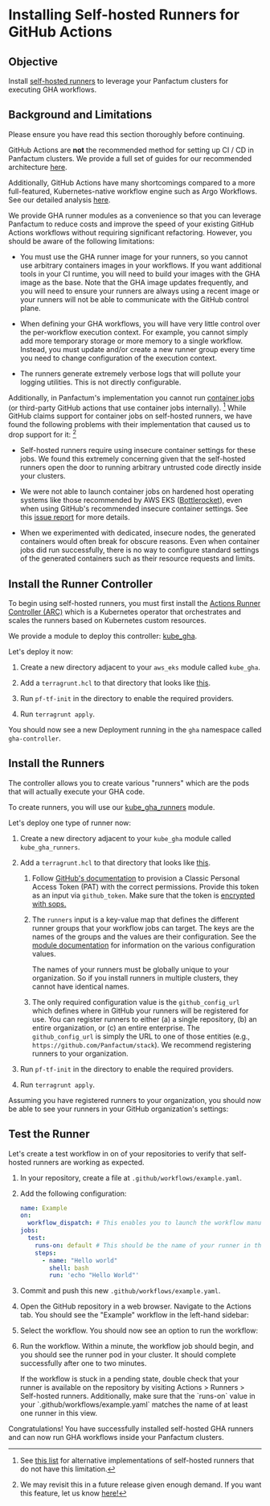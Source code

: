 

# Installing Self-hosted Runners for GitHub Actions

## Objective

Install [self-hosted runners](https://docs.github.com/en/actions/hosting-your-own-runners/managing-self-hosted-runners/about-self-hosted-runners)
to leverage your Panfactum clusters for executing GHA workflows.

## Background and Limitations

<MarkdownAlert severity="warning">
  Please ensure you have read this section thoroughly before continuing.
</MarkdownAlert>

GitHub Actions are **not** the recommended method for setting up CI / CD in Panfactum clusters. We
provide a full set of guides for our recommended architecture [here](/docs/main/guides/cicd/getting-started).

Additionally, GitHub Actions have many shortcomings compared to a more full-featured, Kubernetes-native workflow
engine such as Argo Workflows. See our detailed analysis [here](/docs/main/concepts/cicd/gha).

We provide GHA runner modules as a convenience so that you can leverage Panfactum to reduce costs and improve the speed
of your existing GitHub Actions workflows without requiring significant refactoring. However, you should
be aware of the following limitations:

* You must use the GHA runner image for your runners, so you cannot use arbitrary containers images in your workflows.
  If you want additional tools in your CI runtime, you will need to build your images with the GHA image as the base.
  Note that the GHA image updates frequently, and you will need to ensure your runners are always using a recent image or your runners will
  not be able to communicate with the GitHub control plane.

* When defining your GHA workflows, you will have very little control over the per-workflow execution context.
  For example, you cannot simply add more temporary storage or more memory to a single workflow. Instead,
  you must update and/or create a new runner group every time you need to change configuration of the execution context.

* The runners generate extremely verbose logs that will pollute your logging utilities. This is not directly configurable.

Additionally, in Panfactum's implementation you cannot
run [container jobs](https://docs.github.com/en/actions/writing-workflows/choosing-where-your-workflow-runs/running-jobs-in-a-container)
(or third-party GitHub actions that use container jobs internally). [^1]
While GitHub claims support for container jobs on self-hosted runners, we have found the following problems with their implementation
that caused us to drop support for it: [^2]

* Self-hosted runners require using insecure container settings for these jobs. We found this extremely concerning given that the
  self-hosted runners open the door to running arbitrary untrusted code directly inside your clusters.

* We were not able to launch container jobs on hardened host operating systems like those recommended by AWS EKS ([Bottlerocket](https://docs.aws.amazon.com/eks/latest/userguide/eks-optimized-ami-bottlerocket.html)),
  even when using GitHub's recommended insecure container settings. See this [issue report](https://github.com/actions/actions-runner-controller/discussions/2438) for more details.

* When we experimented with dedicated, insecure nodes, the generated containers would often break for obscure reasons.
  Even when container jobs did run successfully, there is no way to configure standard settings of the generated containers such as their resource requests and limits.

[^1]: See [this list](https://github.com/neysofu/awesome-github-actions-runners) for alternative implementations of self-hosted runners that do not have this limitation.

[^2]: We may revisit this in a future release given enough demand. If you want this feature, let us know [here!](https://github.com/Panfactum/stack/issues/142)

## Install the Runner Controller

To begin using self-hosted runners, you must first install the [Actions Runner Controller (ARC)](https://github.com/actions/actions-runner-controller)
which is a Kubernetes operator that orchestrates and scales the runners based on Kubernetes custom resources.

We provide a module to deploy this controller: [kube\_gha](/docs/main/reference/infrastructure-modules/direct/kubernetes/kube_gha).

Let's deploy it now:

1. Create a new directory adjacent to your `aws_eks` module called `kube_gha`.

2. Add a `terragrunt.hcl` to that directory that looks like [this](https://github.com/Panfactum/stack/blob/__PANFACTUM_VERSION_MAIN__/packages/reference/environments/production/us-east-2/kube_gha/terragrunt.hcl).

3. Run `pf-tf-init` in the directory to enable the required providers.

4. Run `terragrunt apply`.

You should now see a new Deployment running in the `gha` namespace called `gha-controller`.

## Install the Runners

The controller allows you to create various "runners" which are the pods that will actually execute your GHA code.

To create runners, you will use our [kube\_gha\_runners](/docs/main/reference/infrastructure-modules/direct/kubernetes/kube_gha_runners) module.

Let's deploy one type of runner now:

1. Create a new directory adjacent to your `kube_gha` module called `kube_gha_runners`.

2. Add a `terragrunt.hcl` to that directory that looks like [this](https://github.com/Panfactum/stack/blob/__PANFACTUM_VERSION_MAIN__/packages/reference/environments/production/us-east-2/kube_gha_runners/terragrunt.hcl).

   1. Follow [GitHub's documentation](https://docs.github.com/en/actions/hosting-your-own-runners/managing-self-hosted-runners-with-actions-runner-controller/authenticating-to-the-github-api#authenticating-arc-with-a-personal-access-token-classic) to provision a
      Classic Personal Access Token (PAT) with the correct permissions. Provide this token
      as an input via `github_token`. Make sure that the token is [encrypted with sops.](/docs/main/guides/iac/deploying-modules#using-secrets)

   2. The `runners` input is a key-value map that defines the different runner groups that your workflow jobs can target. The keys
      are the names of the groups and the values are their configuration. See the [module documentation](/docs/main/reference/infrastructure-modules/direct/kubernetes/kube_gha_runners)
      for information on the various configuration values.

      <MarkdownAlert severity="warning">
        The names of your runners must be globally unique to your organization. So if you install runners in multiple clusters,
        they cannot have identical names.
      </MarkdownAlert>

   3. The only required configuration value is the `github_config_url` which defines where in GitHub your runners will be registered
      for use. You can register runners to either (a) a single repository, (b) an entire organization, or (c) an entire enterprise. The `github_config_url`
      is simply the URL to one of those entities (e.g., `https://github.com/Panfactum/stack`). We recommend registering runners to your
      organization.

3. Run `pf-tf-init` in the directory to enable the required providers.

4. Run `terragrunt apply`.

Assuming you have registered runners to your organization, you should now be able to see your runners in your GitHub organization's
settings:

<MarkdownImage src={RegisteredRunnersImg} alt="Runners successfully registered with GitHub" />

## Test the Runner

Let's create a test workflow in on of your repositories to verify that self-hosted runners are working as expected.

1. In your repository, create a file at `.github/workflows/example.yaml`.

2. Add the following configuration:

   ```yaml
   name: Example
   on:
     workflow_dispatch: # This enables you to launch the workflow manually in the GitHub UI
   jobs:
     test:
       runs-on: default # This should be the name of your runner in the `runners` input when you created it in the previous section
       steps:
         - name: "Hello world"
           shell: bash
           run: 'echo "Hello World"'
   ```

3. Commit and push this new `.github/workflows/example.yaml`.

4. Open the GitHub repository in a web browser. Navigate to the Actions tab. You should see the "Example" workflow in the
   left-hand sidebar:

   <MarkdownImage src={ExampleWorkflowImg} alt="Workflow is registered with the repository" />

5. Select the workflow. You should now see an option to run the workflow:

   <MarkdownImage src={RunWorkflowImg} alt="Workflow details with option to run the workflow manually" />

6. Run the workflow. Within a minute, the workflow job should begin, and you should see the runner pod in your cluster.
   It should complete successfully after one to two minutes.

   <MarkdownImage src={WorkflowCompleteImg} alt="Workflow completed successfully" />

   <MarkdownAlert severity="info">
     If the workflow is stuck in a pending state, double check that your runner is available on the repository
     by visiting Actions > Runners > Self-hosted runners. Additionally, make sure that the `runs-on` value in your
     `.github/workflows/example.yaml` matches the name of at least one runner in this view.
   </MarkdownAlert>

Congratulations! You have successfully installed self-hosted GHA runners and can now run GHA workflows inside your
Panfactum clusters.
